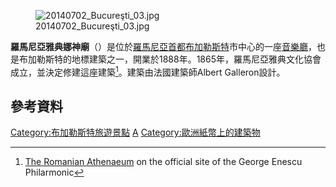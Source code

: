 [[File:20140702_Bucureşti_03.jpg|thumb]]

'''羅馬尼亞雅典娜神廟'''（{{lang-ro|Ateneul Român}}）是位於[[羅馬尼亞|羅馬尼亞]][[首都|首都]][[布加勒斯特|布加勒斯特]]市中心的一座[[音樂廳|音樂廳]]，也是布加勒斯特的地標建築之一，開業於1888年。1865年，羅馬尼亞雅典文化協會成立，並決定修建這座建築<ref>[http://fge.org.ro/ateneul-roman/ The Romanian Athenaeum] {{Wayback|url=http://fge.org.ro/ateneul-roman/ |date=20080107042923 }} on the official site of the George Enescu Philarmonic</ref>。建築由法國建築師Albert Galleron設計。

== 參考資料 ==
<references/>

{{Authority control}}

[[Category:布加勒斯特旅遊景點|Category:布加勒斯特旅遊景點]]
[[Category:羅馬尼亞音樂廳|A]]
[[Category:歐洲紙幣上的建築物|Category:歐洲紙幣上的建築物]]